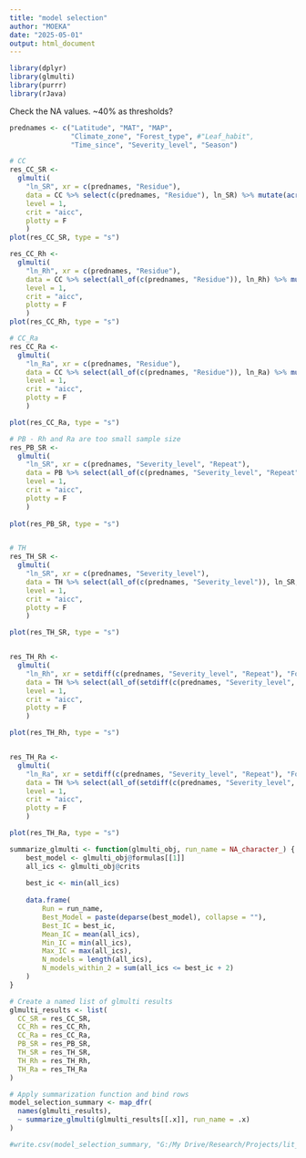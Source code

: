 ```yaml
---
title: "model selection"
author: "MOEKA"
date: "2025-05-01"
output: html_document
---
```


```r

library(dplyr)
library(glmulti)
library(purrr)
library(rJava)
```

Check the NA values. ~40% as thresholds?

```r

prednames <- c("Latitude", "MAT", "MAP",
               "Climate_zone", "Forest_type", #"Leaf_habit",
               "Time_since", "Severity_level", "Season")

# CC
res_CC_SR <- 
  glmulti(
    "ln_SR", xr = c(prednames, "Residue"), 
    data = CC %>% select(c(prednames, "Residue"), ln_SR) %>% mutate(across(where(~ !is.numeric(.)), as.factor)), 
    level = 1,
    crit = "aicc",
    plotty = F
    )
plot(res_CC_SR, type = "s")

res_CC_Rh <- 
  glmulti(
    "ln_Rh", xr = c(prednames, "Residue"), 
    data = CC %>% select(all_of(c(prednames, "Residue")), ln_Rh) %>% mutate(across(where(~ !is.numeric(.)), as.factor)), 
    level = 1,
    crit = "aicc",
    plotty = F
    )
plot(res_CC_Rh, type = "s")

# CC_Ra
res_CC_Ra <- 
  glmulti(
    "ln_Ra", xr = c(prednames, "Residue"), 
    data = CC %>% select(all_of(c(prednames, "Residue")), ln_Ra) %>% mutate(across(where(~ !is.numeric(.)), as.factor)), 
    level = 1,
    crit = "aicc",
    plotty = F
    )

plot(res_CC_Ra, type = "s")

# PB - Rh and Ra are too small sample size
res_PB_SR <- 
  glmulti(
    "ln_SR", xr = c(prednames, "Severity_level", "Repeat"), 
    data = PB %>% select(all_of(c(prednames, "Severity_level", "Repeat")), ln_SR, Severity_level, Repeat) %>% mutate(across(where(~ !is.numeric(.)), as.factor)), 
    level = 1,
    crit = "aicc",
    plotty = F
    )
  
plot(res_PB_SR, type = "s")


# TH
res_TH_SR <- 
  glmulti(
    "ln_SR", xr = c(prednames, "Severity_level"), 
    data = TH %>% select(all_of(c(prednames, "Severity_level")), ln_SR, Severity_level, Repeat) %>% mutate(across(where(~ !is.numeric(.)), as.factor)), 
    level = 1,
    crit = "aicc",
    plotty = F
    )

plot(res_TH_SR, type = "s")


res_TH_Rh <- 
  glmulti(
    "ln_Rh", xr = setdiff(c(prednames, "Severity_level", "Repeat"), "Forest_type"), 
    data = TH %>% select(all_of(setdiff(c(prednames, "Severity_level", "Repeat"), "Forest_type")), ln_Rh, Severity_level, Repeat) %>% mutate(across(where(~ !is.numeric(.)), as.factor)), 
    level = 1,
    crit = "aicc",
    plotty = F
    )

plot(res_TH_Rh, type = "s")


res_TH_Ra <- 
  glmulti(
    "ln_Ra", xr = setdiff(c(prednames, "Severity_level", "Repeat"), "Forest_type"), 
    data = TH %>% select(all_of(setdiff(c(prednames, "Severity_level", "Repeat"), "Forest_type")), ln_Ra, Severity_level, Repeat) %>% mutate(across(where(~ !is.numeric(.)), as.factor)), 
    level = 1,
    crit = "aicc",
    plotty = F
    )

plot(res_TH_Ra, type = "s")
```

```r
summarize_glmulti <- function(glmulti_obj, run_name = NA_character_) {
    best_model <- glmulti_obj@formulas[[1]]
    all_ics <- glmulti_obj@crits
    
    best_ic <- min(all_ics)
    
    data.frame(
        Run = run_name,
        Best_Model = paste(deparse(best_model), collapse = ""),
        Best_IC = best_ic,
        Mean_IC = mean(all_ics),
        Min_IC = min(all_ics),
        Max_IC = max(all_ics),
        N_models = length(all_ics),
        N_models_within_2 = sum(all_ics <= best_ic + 2)
    )
}

# Create a named list of glmulti results
glmulti_results <- list(
  CC_SR = res_CC_SR,
  CC_Rh = res_CC_Rh,
  CC_Ra = res_CC_Ra,
  PB_SR = res_PB_SR,
  TH_SR = res_TH_SR,
  TH_Rh = res_TH_Rh,
  TH_Ra = res_TH_Ra
)

# Apply summarization function and bind rows
model_selection_summary <- map_dfr(
  names(glmulti_results),
  ~ summarize_glmulti(glmulti_results[[.x]], run_name = .x)
)

#write.csv(model_selection_summary, "G:/My Drive/Research/Projects/lit_review/Data/model_selection.csv", row.names = F)
```
